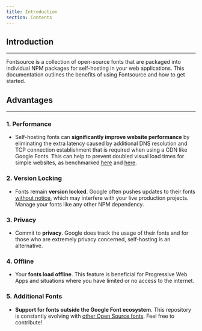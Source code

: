 ```yaml
---
title: Introduction
section: Contents
---
```


## Introduction

---

Fontsource is a collection of open-source fonts that are packaged into individual NPM packages for self-hosting in your web applications. This documentation outlines the benefits of using Fontsource and how to get started.

## Advantages

---

### 1. Performance

- Self-hosting fonts can **significantly improve website performance** by eliminating the extra latency caused by additional DNS resolution and TCP connection establishment that is required when using a CDN like Google Fonts. This can help to prevent doubled visual load times for simple websites, as benchmarked [here](https://github.com/HTTPArchive/almanac.httparchive.org/pull/607) and [here](https://github.com/reactiflux/reactiflux.com/pull/21).

### 2. Version Locking

- Fonts remain **version locked**. Google often pushes updates to their fonts [without notice](https://github.com/google/fonts/issues/1307), which may interfere with your live production projects. Manage your fonts like any other NPM dependency.

### 3. Privacy

- Commit to **privacy**. Google does track the usage of their fonts and for those who are extremely privacy concerned, self-hosting is an alternative.

### 4. Offline

- Your **fonts load offline**. This feature is beneficial for Progressive Web Apps and situations where you have limited or no access to the internet.

### 5. Additional Fonts

- **Support for fonts outside the Google Font ecosystem**. This repository is constantly evolving with [other Open Source fonts](https://github.com/fontsource/font-files). Feel free to contribute!
